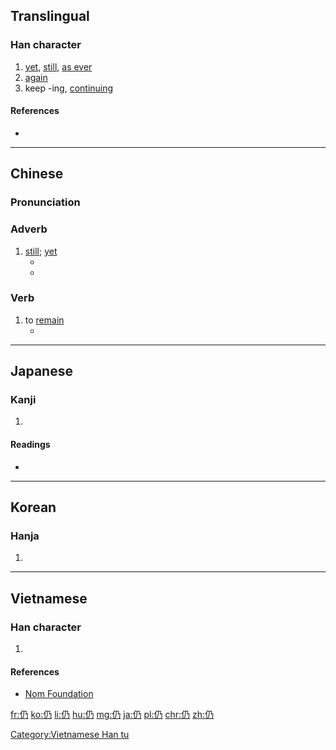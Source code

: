 ==Translingual==

===Han character===
{{Han char|rn=9|rad=人|as=02|sn=4|four=2722<sub>7</sub>|canj=人弓竹尸 (ONHS)|ids=⿰[[亻]][[乃]]}}

# [[yet]], [[still]], [[as ever]]
# [[again]]
# keep -ing, [[continuing]]

====References====
* {{Han ref|kx=0092.020|dkj=00361|dj=0194.060|hdz=10110.030|uh=4ECD|ud=20173|bh=A4B4|bd=42164}}

----

==Chinese==
{{zh-forms}}

===Pronunciation===
{{zh-pron
|m=réng
|c=jing4
|mc=y
|oc=y
|ma=Zh-réng.ogg
|cat=adv,v
}}

===Adverb===
{{zh-adv}}

# [[still]]; [[yet]]
#* {{zhex|如 你 所見，我們 仍 在 工作。|As you can see, we're '''still''' working.}}
#* {{zhex|她 的 事 '''仍''' 有 希望。|There is hope for her '''yet'''.}}

===Verb===
{{zh-verb}}

# to [[remain]]
#* {{zhex|有 些 問題 '''仍''' 未解決。|Some problems '''remain''' unsolved.}}

----

==Japanese==

===Kanji===
{{ja-kanji|grade=|rs=人02}}

# {{defn|lang=ja|sort=人02}}

====Readings====
* {{ja-readings|on=[[じょう]] (jō), [[にょう]] (nyō)|kun=[[よる]] (yoru), [[しきりに]] (shikirini), [[なお]] (nao)}}

----

==Korean==

===Hanja===
{{ko-hanja|hangeul=잉|rv=ing|mr=ing}}

# {{defn|lang=ko|sort=人02}}

----

==Vietnamese==

===Han character===
{{vi-hantu|[[nhưng]], [[nhăng]], [[nhang]], [[những]], [[dưng]], [[dừng]], [[nhẳng]], [[nhùng]]|rs=人02}}

# {{defn|lang=vi|sort=人02}}

====References====
*[http://nomfoundation.org/common/nom_details.php?codepoint=4ecd Nom Foundation]

[[Category:Vietnamese Han tu]]

[[fr:仍]]
[[ko:仍]]
[[li:仍]]
[[hu:仍]]
[[mg:仍]]
[[ja:仍]]
[[pl:仍]]
[[chr:仍]]
[[zh:仍]]